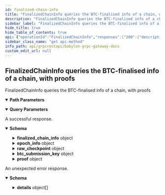 ```yaml
---
id: finalized-chain-info
title: "FinalizedChainInfo queries the BTC-finalised info of a chain, with proofs"
description: "FinalizedChainInfo queries the BTC-finalised info of a chain, with proofs"
sidebar_label: "FinalizedChainInfo queries the BTC-finalised info of a chain, with proofs"
hide_title: true
hide_table_of_contents: true
api: {"operationId":"FinalizedChainInfo","responses":{"200":{"description":"A successful response.","content":{"*/*":{"schema":{"type":"object","properties":{"finalized_chain_info":{"title":"finalized_chain_info is the info of the CZ","type":"object","properties":{"chain_id":{"type":"string","title":"chain_id is the ID of the chain"},"latest_header":{"title":"latest_header is the latest header in CZ's canonical chain","type":"object","properties":{"chain_id":{"type":"string","title":"chain_id is the unique ID of the chain"},"hash":{"type":"string","format":"byte","title":"hash is the hash of this header"},"height":{"type":"string","format":"uint64","title":"height is the height of this header on CZ ledger\n(hash, height) jointly provides the position of the header on CZ ledger"},"babylon_header":{"title":"babylon_header is the header of the babylon block that includes this CZ header","type":"object","properties":{"version":{"title":"basic block info","type":"object","properties":{"block":{"type":"string","format":"uint64"},"app":{"type":"string","format":"uint64"}},"description":"Consensus captures the consensus rules for processing a block in the blockchain,\nincluding all blockchain data structures and the rules of the application's\nstate transition machine."},"chain_id":{"type":"string"},"height":{"type":"string","format":"int64"},"time":{"type":"string","format":"date-time"},"last_block_id":{"title":"prev block info","type":"object","properties":{"hash":{"type":"string","format":"byte"},"part_set_header":{"type":"object","properties":{"total":{"type":"integer","format":"int64"},"hash":{"type":"string","format":"byte"}},"title":"PartsetHeader"}}},"last_commit_hash":{"type":"string","format":"byte","title":"hashes of block data"},"data_hash":{"type":"string","format":"byte"},"validators_hash":{"type":"string","format":"byte","title":"hashes from the app output from the prev block"},"next_validators_hash":{"type":"string","format":"byte"},"consensus_hash":{"type":"string","format":"byte"},"app_hash":{"type":"string","format":"byte"},"last_results_hash":{"type":"string","format":"byte"},"evidence_hash":{"type":"string","format":"byte","title":"consensus info"},"proposer_address":{"type":"string","format":"byte"}},"description":"Header defines the structure of a Tendermint block header."},"babylon_epoch":{"type":"string","format":"uint64","title":"epoch is the epoch number of this header on Babylon ledger"},"babylon_tx_hash":{"type":"string","format":"byte","title":"babylon_tx_hash is the hash of the tx that includes this header\n(babylon_block_height, babylon_tx_hash) jointly provides the position of the header on Babylon ledger"}}},"latest_forks":{"title":"latest_forks is the latest forks, formed as a series of IndexedHeader (from low to high)","type":"object","properties":{"headers":{"type":"array","items":{"type":"object","properties":{"chain_id":{"type":"string","title":"chain_id is the unique ID of the chain"},"hash":{"type":"string","format":"byte","title":"hash is the hash of this header"},"height":{"type":"string","format":"uint64","title":"height is the height of this header on CZ ledger\n(hash, height) jointly provides the position of the header on CZ ledger"},"babylon_header":{"title":"babylon_header is the header of the babylon block that includes this CZ header","type":"object","properties":{"version":{"title":"basic block info","type":"object","properties":{"block":{"type":"string","format":"uint64"},"app":{"type":"string","format":"uint64"}},"description":"Consensus captures the consensus rules for processing a block in the blockchain,\nincluding all blockchain data structures and the rules of the application's\nstate transition machine."},"chain_id":{"type":"string"},"height":{"type":"string","format":"int64"},"time":{"type":"string","format":"date-time"},"last_block_id":{"title":"prev block info","type":"object","properties":{"hash":{"type":"string","format":"byte"},"part_set_header":{"type":"object","properties":{"total":{"type":"integer","format":"int64"},"hash":{"type":"string","format":"byte"}},"title":"PartsetHeader"}}},"last_commit_hash":{"type":"string","format":"byte","title":"hashes of block data"},"data_hash":{"type":"string","format":"byte"},"validators_hash":{"type":"string","format":"byte","title":"hashes from the app output from the prev block"},"next_validators_hash":{"type":"string","format":"byte"},"consensus_hash":{"type":"string","format":"byte"},"app_hash":{"type":"string","format":"byte"},"last_results_hash":{"type":"string","format":"byte"},"evidence_hash":{"type":"string","format":"byte","title":"consensus info"},"proposer_address":{"type":"string","format":"byte"}},"description":"Header defines the structure of a Tendermint block header."},"babylon_epoch":{"type":"string","format":"uint64","title":"epoch is the epoch number of this header on Babylon ledger"},"babylon_tx_hash":{"type":"string","format":"byte","title":"babylon_tx_hash is the hash of the tx that includes this header\n(babylon_block_height, babylon_tx_hash) jointly provides the position of the header on Babylon ledger"}},"title":"IndexedHeader is the metadata of a CZ header"},"title":"blocks is the list of non-canonical indexed headers at the same height"}},"description":"Forks is a list of non-canonical `IndexedHeader`s at the same height.\nFor example, assuming the following blockchain\n```\nA <- B <- C <- D <- E\n           \\ -- D1\n           \\ -- D2\n```\nThen the fork will be {[D1, D2]} where each item is in struct `IndexedBlock`.\n\nNote that each `IndexedHeader` in the fork should have a valid quorum certificate. \nSuch forks exist since Babylon considers CZs might have dishonest majority.\nAlso note that the IBC-Go implementation will only consider the first header in a fork valid, since\nthe subsequent headers cannot be verified without knowing the validator set in the previous header."},"timestamped_headers_count":{"type":"string","format":"uint64","title":"timestamped_headers_count is the number of timestamped headers in CZ's canonical chain"}}},"epoch_info":{"title":"epoch_info is the metadata of the last BTC-finalised epoch","type":"object","properties":{"epoch_number":{"type":"string","format":"uint64"},"current_epoch_interval":{"type":"string","format":"uint64"},"first_block_height":{"type":"string","format":"uint64"},"last_block_header":{"description":"last_block_header is the header of the last block in this epoch.\nBabylon needs to remember the last header of each epoch to complete unbonding validators/delegations when a previous epoch's checkpoint is finalised.\nThe last_block_header field is nil in the epoch's beginning, and is set upon the end of this epoch.","type":"object","properties":{"version":{"title":"basic block info","type":"object","properties":{"block":{"type":"string","format":"uint64"},"app":{"type":"string","format":"uint64"}},"description":"Consensus captures the consensus rules for processing a block in the blockchain,\nincluding all blockchain data structures and the rules of the application's\nstate transition machine."},"chain_id":{"type":"string"},"height":{"type":"string","format":"int64"},"time":{"type":"string","format":"date-time"},"last_block_id":{"title":"prev block info","type":"object","properties":{"hash":{"type":"string","format":"byte"},"part_set_header":{"type":"object","properties":{"total":{"type":"integer","format":"int64"},"hash":{"type":"string","format":"byte"}},"title":"PartsetHeader"}}},"last_commit_hash":{"type":"string","format":"byte","title":"hashes of block data"},"data_hash":{"type":"string","format":"byte"},"validators_hash":{"type":"string","format":"byte","title":"hashes from the app output from the prev block"},"next_validators_hash":{"type":"string","format":"byte"},"consensus_hash":{"type":"string","format":"byte"},"app_hash":{"type":"string","format":"byte"},"last_results_hash":{"type":"string","format":"byte"},"evidence_hash":{"type":"string","format":"byte","title":"consensus info"},"proposer_address":{"type":"string","format":"byte"}}},"app_hash_root":{"type":"string","format":"byte","title":"app_hash_root is the Merkle root of all AppHashs in this epoch\nIt will be used for proving a block is in an epoch"},"sealer_header":{"title":"sealer_header is the 2nd header of the next epoch\nThis validator set has generated a BLS multisig on `last_commit_hash` of the sealer header","type":"object","properties":{"version":{"title":"basic block info","type":"object","properties":{"block":{"type":"string","format":"uint64"},"app":{"type":"string","format":"uint64"}},"description":"Consensus captures the consensus rules for processing a block in the blockchain,\nincluding all blockchain data structures and the rules of the application's\nstate transition machine."},"chain_id":{"type":"string"},"height":{"type":"string","format":"int64"},"time":{"type":"string","format":"date-time"},"last_block_id":{"title":"prev block info","type":"object","properties":{"hash":{"type":"string","format":"byte"},"part_set_header":{"type":"object","properties":{"total":{"type":"integer","format":"int64"},"hash":{"type":"string","format":"byte"}},"title":"PartsetHeader"}}},"last_commit_hash":{"type":"string","format":"byte","title":"hashes of block data"},"data_hash":{"type":"string","format":"byte"},"validators_hash":{"type":"string","format":"byte","title":"hashes from the app output from the prev block"},"next_validators_hash":{"type":"string","format":"byte"},"consensus_hash":{"type":"string","format":"byte"},"app_hash":{"type":"string","format":"byte"},"last_results_hash":{"type":"string","format":"byte"},"evidence_hash":{"type":"string","format":"byte","title":"consensus info"},"proposer_address":{"type":"string","format":"byte"}},"description":"Header defines the structure of a Tendermint block header."}}},"raw_checkpoint":{"title":"raw_checkpoint is the raw checkpoint of this epoch","type":"object","properties":{"epoch_num":{"type":"string","format":"uint64","title":"epoch_num defines the epoch number the raw checkpoint is for"},"last_commit_hash":{"type":"string","format":"byte","title":"last_commit_hash defines the 'LastCommitHash' that individual BLS sigs are signed on"},"bitmap":{"type":"string","format":"byte","title":"bitmap defines the bitmap that indicates the signers of the BLS multi sig"},"bls_multi_sig":{"type":"string","format":"byte","title":"bls_multi_sig defines the multi sig that is aggregated from individual BLS sigs"}}},"btc_submission_key":{"title":"btc_submission_key is position of two BTC txs that include the raw checkpoint of this epoch","type":"object","properties":{"key":{"type":"array","items":{"type":"object","properties":{"index":{"type":"integer","format":"int64"},"hash":{"type":"string","format":"byte"}},"title":"Each provided OP_RETURN transaction can be idendtified by hash of block in\nwhich transaction was included and transaction index in the block"}}}},"proof":{"title":"proof is the proof that the chain info is finalized","type":"object","properties":{"proof_tx_in_block":{"title":"proof_tx_in_block is the proof that tx that carries the header is included in a certain Babylon block","type":"object","properties":{"root_hash":{"type":"string","format":"byte"},"data":{"type":"string","format":"byte"},"proof":{"type":"object","properties":{"total":{"type":"string","format":"int64"},"index":{"type":"string","format":"int64"},"leaf_hash":{"type":"string","format":"byte"},"aunts":{"type":"array","items":{"type":"string","format":"byte"}}}}},"description":"TxProof represents a Merkle proof of the presence of a transaction in the Merkle tree."},"proof_header_in_epoch":{"type":"object","properties":{"total":{"type":"string","format":"int64"},"index":{"type":"string","format":"int64"},"leaf_hash":{"type":"string","format":"byte"},"aunts":{"type":"array","items":{"type":"string","format":"byte"}}},"title":"proof_header_in_epoch is the proof that the Babylon header is in a certain epoch"},"proof_epoch_sealed":{"title":"proof_epoch_sealed is the proof that the epoch is sealed","type":"object","properties":{"validator_set":{"type":"array","items":{"type":"object","properties":{"validator_address":{"type":"string"},"bls_pub_key":{"type":"string","format":"byte"},"voting_power":{"type":"string","format":"uint64"}},"title":"ValidatorWithBlsKey couples validator address, voting power, and its bls public key"},"title":"validator_set is the validator set of the sealed epoch\nThis validator set has generated a BLS multisig on `last_commit_hash` of the sealer header"},"proof_epoch_info":{"title":"proof_epoch_info is the Merkle proof that the epoch's metadata is committed to `app_hash` of the sealer header","type":"object","properties":{"ops":{"type":"array","items":{"type":"object","properties":{"type":{"type":"string"},"key":{"type":"string","format":"byte"},"data":{"type":"string","format":"byte"}},"title":"ProofOp defines an operation used for calculating Merkle root\nThe data could be arbitrary format, providing nessecary data\nfor example neighbouring node hash"}}}},"proof_epoch_val_set":{"title":"proof_epoch_info is the Merkle proof that the epoch's validator set is committed to `app_hash` of the sealer header","type":"object","properties":{"ops":{"type":"array","items":{"type":"object","properties":{"type":{"type":"string"},"key":{"type":"string","format":"byte"},"data":{"type":"string","format":"byte"}},"title":"ProofOp defines an operation used for calculating Merkle root\nThe data could be arbitrary format, providing nessecary data\nfor example neighbouring node hash"}}}}}},"proof_epoch_submitted":{"type":"array","items":{"type":"object","properties":{"key":{"type":"object","properties":{"index":{"type":"integer","format":"int64"},"hash":{"type":"string","format":"byte"}},"title":"Each provided OP_RETURN transaction can be idendtified by hash of block in\nwhich transaction was included and transaction index in the block","description":"key is the position (txIdx, blockHash) of this tx on BTC blockchain\nAlthough it is already a part of SubmissionKey, we store it here again\nto make TransactionInfo self-contained.\nFor example, storing the key allows TransactionInfo to not relay on \nthe fact that TransactionInfo will be ordered in the same order as \nTransactionKeys in SubmissionKey."},"transaction":{"type":"string","format":"byte","title":"transaction is the full transaction in bytes"},"proof":{"type":"string","format":"byte","title":"proof is the Merkle proof that this tx is included in the position in `key`\nTODO: maybe it could use here better format as we already processed and \nvalideated the proof?"}},"title":"TransactionInfo is the info of a tx that contains Babylon checkpoint, including\n- the position of the tx on BTC blockchain\n- the full tx content\n- the Merkle proof that this tx is on the above position"},"title":"proof_epoch_submitted is the proof that the epoch's checkpoint is included in BTC ledger\nIt is the two TransactionInfo in the best (i.e., earliest) checkpoint submission"}}}},"description":"QueryFinalizedChainInfoResponse is response type for the Query/FinalizedChainInfo RPC method."}}}},"default":{"description":"An unexpected error response.","content":{"*/*":{"schema":{"type":"object","properties":{"error":{"type":"string"},"code":{"type":"integer","format":"int32"},"message":{"type":"string"},"details":{"type":"array","items":{"type":"object","properties":{"type_url":{"type":"string","description":"A URL/resource name that uniquely identifies the type of the serialized\nprotocol buffer message. This string must contain at least\none \"/\" character. The last segment of the URL's path must represent\nthe fully qualified name of the type (as in\n`path/google.protobuf.Duration`). The name should be in a canonical form\n(e.g., leading \".\" is not accepted).\n\nIn practice, teams usually precompile into the binary all types that they\nexpect it to use in the context of Any. However, for URLs which use the\nscheme `http`, `https`, or no scheme, one can optionally set up a type\nserver that maps type URLs to message definitions as follows:\n\n* If no scheme is provided, `https` is assumed.\n* An HTTP GET on the URL must yield a [google.protobuf.Type][]\n  value in binary format, or produce an error.\n* Applications are allowed to cache lookup results based on the\n  URL, or have them precompiled into a binary to avoid any\n  lookup. Therefore, binary compatibility needs to be preserved\n  on changes to types. (Use versioned type names to manage\n  breaking changes.)\n\nNote: this functionality is not currently available in the official\nprotobuf release, and it is not used for type URLs beginning with\ntype.googleapis.com.\n\nSchemes other than `http`, `https` (or the empty scheme) might be\nused with implementation specific semantics."},"value":{"type":"string","format":"byte","description":"Must be a valid serialized protocol buffer of the above specified type."}},"description":"`Any` contains an arbitrary serialized protocol buffer message along with a\nURL that describes the type of the serialized message.\n\nProtobuf library provides support to pack/unpack Any values in the form\nof utility functions or additional generated methods of the Any type.\n\nExample 1: Pack and unpack a message in C++.\n\n    Foo foo = ...;\n    Any any;\n    any.PackFrom(foo);\n    ...\n    if (any.UnpackTo(&foo)) {\n      ...\n    }\n\nExample 2: Pack and unpack a message in Java.\n\n    Foo foo = ...;\n    Any any = Any.pack(foo);\n    ...\n    if (any.is(Foo.class)) {\n      foo = any.unpack(Foo.class);\n    }\n\n Example 3: Pack and unpack a message in Python.\n\n    foo = Foo(...)\n    any = Any()\n    any.Pack(foo)\n    ...\n    if any.Is(Foo.DESCRIPTOR):\n      any.Unpack(foo)\n      ...\n\n Example 4: Pack and unpack a message in Go\n\n     foo := &pb.Foo{...}\n     any, err := anypb.New(foo)\n     if err != nil {\n       ...\n     }\n     ...\n     foo := &pb.Foo{}\n     if err := any.UnmarshalTo(foo); err != nil {\n       ...\n     }\n\nThe pack methods provided by protobuf library will by default use\n'type.googleapis.com/full.type.name' as the type URL and the unpack\nmethods only use the fully qualified type name after the last '/'\nin the type URL, for example \"foo.bar.com/x/y.z\" will yield type\nname \"y.z\".\n\n\nJSON\n====\nThe JSON representation of an `Any` value uses the regular\nrepresentation of the deserialized, embedded message, with an\nadditional field `@type` which contains the type URL. Example:\n\n    package google.profile;\n    message Person {\n      string first_name = 1;\n      string last_name = 2;\n    }\n\n    {\n      \"@type\": \"type.googleapis.com/google.profile.Person\",\n      \"firstName\": <string>,\n      \"lastName\": <string>\n    }\n\nIf the embedded message type is well-known and has a custom JSON\nrepresentation, that representation will be embedded adding a field\n`value` which holds the custom JSON in addition to the `@type`\nfield. Example (for message [google.protobuf.Duration][]):\n\n    {\n      \"@type\": \"type.googleapis.com/google.protobuf.Duration\",\n      \"value\": \"1.212s\"\n    }"}}}}}}}},"parameters":[{"name":"chain_id","description":"chain_id is the ID of the CZ","in":"path","required":true,"schema":{"type":"string"}},{"name":"prove","description":"prove indicates whether the querier wants to get proofs of this timestamp.","in":"query","required":false,"schema":{"type":"boolean"}}],"tags":["Query"],"description":"FinalizedChainInfo queries the BTC-finalised info of a chain, with proofs","method":"get","path":"/babylon/zoneconcierge/v1/finalized_chain_info/{chain_id}","info":{"title":"Babylon - gRPC Gateway docs","description":"A REST interface for state queries","version":"1.0.0"},"postman":{"name":"FinalizedChainInfo queries the BTC-finalised info of a chain, with proofs","description":{"type":"text/plain"},"url":{"path":["babylon","zoneconcierge","v1","finalized_chain_info",":chain_id"],"host":["{{baseUrl}}"],"query":[{"disabled":false,"description":{"content":"prove indicates whether the querier wants to get proofs of this timestamp.","type":"text/plain"},"key":"prove","value":""}],"variable":[{"disabled":false,"description":{"content":"(Required) chain_id is the ID of the CZ","type":"text/plain"},"type":"any","value":"","key":"chain_id"}]},"header":[{"key":"Accept","value":"*/*"}],"method":"GET"}}
sidebar_class_name: "get api-method"
info_path: api/grpcrestapi/babylon-grpc-gateway-docs
custom_edit_url: null
---
```



## FinalizedChainInfo queries the BTC-finalised info of a chain, with proofs



FinalizedChainInfo queries the BTC-finalised info of a chain, with proofs

<details style={{"marginBottom":"1rem"}} data-collapsed={false} open={true}><summary style={{}}><strong>Path Parameters</strong></summary><div><ul><ParamsItem className={"paramsItem"} param={{"name":"chain_id","description":"chain_id is the ID of the CZ","in":"path","required":true,"schema":{"type":"string"}}}></ParamsItem></ul></div></details><details style={{"marginBottom":"1rem"}} data-collapsed={false} open={true}><summary style={{}}><strong>Query Parameters</strong></summary><div><ul><ParamsItem className={"paramsItem"} param={{"name":"prove","description":"prove indicates whether the querier wants to get proofs of this timestamp.","in":"query","required":false,"schema":{"type":"boolean"}}}></ParamsItem></ul></div></details><div><ApiTabs><TabItem label={"200"} value={"200"}><div>

A successful response.

</div><div><MimeTabs schemaType={"response"}><TabItem label={"*/*"} value={"*/*"}><SchemaTabs><TabItem label={"Schema"} value={"Schema"}><details style={{}} data-collapsed={false} open={true}><summary style={{"textAlign":"left"}}><strong>Schema</strong></summary><div style={{"textAlign":"left","marginLeft":"1rem"}}></div><ul style={{"marginLeft":"1rem"}}><SchemaItem collapsible={true} className={"schemaItem"}><details style={{}}><summary style={{}}><strong>finalized_chain_info</strong><span style={{"opacity":"0.6"}}> object</span></summary><div style={{"marginLeft":"1rem"}}><SchemaItem collapsible={false} name={"chain_id"} required={false} deprecated={undefined} schemaDescription={undefined} schemaName={"chain_id is the ID of the chain"} qualifierMessage={undefined} defaultValue={undefined}></SchemaItem><SchemaItem collapsible={true} className={"schemaItem"}><details style={{}}><summary style={{}}><strong>latest_header</strong><span style={{"opacity":"0.6"}}> object</span></summary><div style={{"marginLeft":"1rem"}}><SchemaItem collapsible={false} name={"chain_id"} required={false} deprecated={undefined} schemaDescription={undefined} schemaName={"chain_id is the unique ID of the chain"} qualifierMessage={undefined} defaultValue={undefined}></SchemaItem><SchemaItem collapsible={false} name={"hash"} required={false} deprecated={undefined} schemaDescription={undefined} schemaName={"byte"} qualifierMessage={undefined} defaultValue={undefined}></SchemaItem><SchemaItem collapsible={false} name={"height"} required={false} deprecated={undefined} schemaDescription={undefined} schemaName={"uint64"} qualifierMessage={undefined} defaultValue={undefined}></SchemaItem><SchemaItem collapsible={true} className={"schemaItem"}><details style={{}}><summary style={{}}><strong>babylon_header</strong><span style={{"opacity":"0.6"}}> object</span></summary><div style={{"marginLeft":"1rem"}}><div style={{"marginTop":".5rem","marginBottom":".5rem"}}>

Header defines the structure of a Tendermint block header.

</div><SchemaItem collapsible={true} className={"schemaItem"}><details style={{}}><summary style={{}}><strong>version</strong><span style={{"opacity":"0.6"}}> object</span></summary><div style={{"marginLeft":"1rem"}}><div style={{"marginTop":".5rem","marginBottom":".5rem"}}>

Consensus captures the consensus rules for processing a block in the blockchain,
including all blockchain data structures and the rules of the application's
state transition machine.

</div><SchemaItem collapsible={false} name={"block"} required={false} deprecated={undefined} schemaDescription={undefined} schemaName={"uint64"} qualifierMessage={undefined} defaultValue={undefined}></SchemaItem><SchemaItem collapsible={false} name={"app"} required={false} deprecated={undefined} schemaDescription={undefined} schemaName={"uint64"} qualifierMessage={undefined} defaultValue={undefined}></SchemaItem></div></details></SchemaItem><SchemaItem collapsible={false} name={"chain_id"} required={false} deprecated={undefined} schemaDescription={undefined} schemaName={"string"} qualifierMessage={undefined} defaultValue={undefined}></SchemaItem><SchemaItem collapsible={false} name={"height"} required={false} deprecated={undefined} schemaDescription={undefined} schemaName={"int64"} qualifierMessage={undefined} defaultValue={undefined}></SchemaItem><SchemaItem collapsible={false} name={"time"} required={false} deprecated={undefined} schemaDescription={undefined} schemaName={"date-time"} qualifierMessage={undefined} defaultValue={undefined}></SchemaItem><SchemaItem collapsible={true} className={"schemaItem"}><details style={{}}><summary style={{}}><strong>last_block_id</strong><span style={{"opacity":"0.6"}}> object</span></summary><div style={{"marginLeft":"1rem"}}><SchemaItem collapsible={false} name={"hash"} required={false} deprecated={undefined} schemaDescription={undefined} schemaName={"byte"} qualifierMessage={undefined} defaultValue={undefined}></SchemaItem><SchemaItem collapsible={true} className={"schemaItem"}><details style={{}}><summary style={{}}><strong>part_set_header</strong><span style={{"opacity":"0.6"}}> object</span></summary><div style={{"marginLeft":"1rem"}}><SchemaItem collapsible={false} name={"total"} required={false} deprecated={undefined} schemaDescription={undefined} schemaName={"int64"} qualifierMessage={undefined} defaultValue={undefined}></SchemaItem><SchemaItem collapsible={false} name={"hash"} required={false} deprecated={undefined} schemaDescription={undefined} schemaName={"byte"} qualifierMessage={undefined} defaultValue={undefined}></SchemaItem></div></details></SchemaItem></div></details></SchemaItem><SchemaItem collapsible={false} name={"last_commit_hash"} required={false} deprecated={undefined} schemaDescription={undefined} schemaName={"byte"} qualifierMessage={undefined} defaultValue={undefined}></SchemaItem><SchemaItem collapsible={false} name={"data_hash"} required={false} deprecated={undefined} schemaDescription={undefined} schemaName={"byte"} qualifierMessage={undefined} defaultValue={undefined}></SchemaItem><SchemaItem collapsible={false} name={"validators_hash"} required={false} deprecated={undefined} schemaDescription={undefined} schemaName={"byte"} qualifierMessage={undefined} defaultValue={undefined}></SchemaItem><SchemaItem collapsible={false} name={"next_validators_hash"} required={false} deprecated={undefined} schemaDescription={undefined} schemaName={"byte"} qualifierMessage={undefined} defaultValue={undefined}></SchemaItem><SchemaItem collapsible={false} name={"consensus_hash"} required={false} deprecated={undefined} schemaDescription={undefined} schemaName={"byte"} qualifierMessage={undefined} defaultValue={undefined}></SchemaItem><SchemaItem collapsible={false} name={"app_hash"} required={false} deprecated={undefined} schemaDescription={undefined} schemaName={"byte"} qualifierMessage={undefined} defaultValue={undefined}></SchemaItem><SchemaItem collapsible={false} name={"last_results_hash"} required={false} deprecated={undefined} schemaDescription={undefined} schemaName={"byte"} qualifierMessage={undefined} defaultValue={undefined}></SchemaItem><SchemaItem collapsible={false} name={"evidence_hash"} required={false} deprecated={undefined} schemaDescription={undefined} schemaName={"byte"} qualifierMessage={undefined} defaultValue={undefined}></SchemaItem><SchemaItem collapsible={false} name={"proposer_address"} required={false} deprecated={undefined} schemaDescription={undefined} schemaName={"byte"} qualifierMessage={undefined} defaultValue={undefined}></SchemaItem></div></details></SchemaItem><SchemaItem collapsible={false} name={"babylon_epoch"} required={false} deprecated={undefined} schemaDescription={undefined} schemaName={"uint64"} qualifierMessage={undefined} defaultValue={undefined}></SchemaItem><SchemaItem collapsible={false} name={"babylon_tx_hash"} required={false} deprecated={undefined} schemaDescription={undefined} schemaName={"byte"} qualifierMessage={undefined} defaultValue={undefined}></SchemaItem></div></details></SchemaItem><SchemaItem collapsible={true} className={"schemaItem"}><details style={{}}><summary style={{}}><strong>latest_forks</strong><span style={{"opacity":"0.6"}}> object</span></summary><div style={{"marginLeft":"1rem"}}><div style={{"marginTop":".5rem","marginBottom":".5rem"}}>

Forks is a list of non-canonical `IndexedHeader`s at the same height.
For example, assuming the following blockchain
```
A <- B <- C <- D <- E
           \ -- D1
           \ -- D2
```
Then the fork will be {[D1, D2]} where each item is in struct `IndexedBlock`.

Note that each `IndexedHeader` in the fork should have a valid quorum certificate. 
Such forks exist since Babylon considers CZs might have dishonest majority.
Also note that the IBC-Go implementation will only consider the first header in a fork valid, since
the subsequent headers cannot be verified without knowing the validator set in the previous header.

</div><SchemaItem collapsible={true} className={"schemaItem"}><details style={{}}><summary style={{}}><strong>headers</strong><span style={{"opacity":"0.6"}}> object[]</span></summary><div style={{"marginLeft":"1rem"}}><SchemaItem collapsible={false} name={"chain_id"} required={false} deprecated={undefined} schemaDescription={undefined} schemaName={"chain_id is the unique ID of the chain"} qualifierMessage={undefined} defaultValue={undefined}></SchemaItem><SchemaItem collapsible={false} name={"hash"} required={false} deprecated={undefined} schemaDescription={undefined} schemaName={"byte"} qualifierMessage={undefined} defaultValue={undefined}></SchemaItem><SchemaItem collapsible={false} name={"height"} required={false} deprecated={undefined} schemaDescription={undefined} schemaName={"uint64"} qualifierMessage={undefined} defaultValue={undefined}></SchemaItem><SchemaItem collapsible={true} className={"schemaItem"}><details style={{}}><summary style={{}}><strong>babylon_header</strong><span style={{"opacity":"0.6"}}> object</span></summary><div style={{"marginLeft":"1rem"}}><div style={{"marginTop":".5rem","marginBottom":".5rem"}}>

Header defines the structure of a Tendermint block header.

</div><SchemaItem collapsible={true} className={"schemaItem"}><details style={{}}><summary style={{}}><strong>version</strong><span style={{"opacity":"0.6"}}> object</span></summary><div style={{"marginLeft":"1rem"}}><div style={{"marginTop":".5rem","marginBottom":".5rem"}}>

Consensus captures the consensus rules for processing a block in the blockchain,
including all blockchain data structures and the rules of the application's
state transition machine.

</div><SchemaItem collapsible={false} name={"block"} required={false} deprecated={undefined} schemaDescription={undefined} schemaName={"uint64"} qualifierMessage={undefined} defaultValue={undefined}></SchemaItem><SchemaItem collapsible={false} name={"app"} required={false} deprecated={undefined} schemaDescription={undefined} schemaName={"uint64"} qualifierMessage={undefined} defaultValue={undefined}></SchemaItem></div></details></SchemaItem><SchemaItem collapsible={false} name={"chain_id"} required={false} deprecated={undefined} schemaDescription={undefined} schemaName={"string"} qualifierMessage={undefined} defaultValue={undefined}></SchemaItem><SchemaItem collapsible={false} name={"height"} required={false} deprecated={undefined} schemaDescription={undefined} schemaName={"int64"} qualifierMessage={undefined} defaultValue={undefined}></SchemaItem><SchemaItem collapsible={false} name={"time"} required={false} deprecated={undefined} schemaDescription={undefined} schemaName={"date-time"} qualifierMessage={undefined} defaultValue={undefined}></SchemaItem><SchemaItem collapsible={true} className={"schemaItem"}><details style={{}}><summary style={{}}><strong>last_block_id</strong><span style={{"opacity":"0.6"}}> object</span></summary><div style={{"marginLeft":"1rem"}}><SchemaItem collapsible={false} name={"hash"} required={false} deprecated={undefined} schemaDescription={undefined} schemaName={"byte"} qualifierMessage={undefined} defaultValue={undefined}></SchemaItem><SchemaItem collapsible={true} className={"schemaItem"}><details style={{}}><summary style={{}}><strong>part_set_header</strong><span style={{"opacity":"0.6"}}> object</span></summary><div style={{"marginLeft":"1rem"}}><SchemaItem collapsible={false} name={"total"} required={false} deprecated={undefined} schemaDescription={undefined} schemaName={"int64"} qualifierMessage={undefined} defaultValue={undefined}></SchemaItem><SchemaItem collapsible={false} name={"hash"} required={false} deprecated={undefined} schemaDescription={undefined} schemaName={"byte"} qualifierMessage={undefined} defaultValue={undefined}></SchemaItem></div></details></SchemaItem></div></details></SchemaItem><SchemaItem collapsible={false} name={"last_commit_hash"} required={false} deprecated={undefined} schemaDescription={undefined} schemaName={"byte"} qualifierMessage={undefined} defaultValue={undefined}></SchemaItem><SchemaItem collapsible={false} name={"data_hash"} required={false} deprecated={undefined} schemaDescription={undefined} schemaName={"byte"} qualifierMessage={undefined} defaultValue={undefined}></SchemaItem><SchemaItem collapsible={false} name={"validators_hash"} required={false} deprecated={undefined} schemaDescription={undefined} schemaName={"byte"} qualifierMessage={undefined} defaultValue={undefined}></SchemaItem><SchemaItem collapsible={false} name={"next_validators_hash"} required={false} deprecated={undefined} schemaDescription={undefined} schemaName={"byte"} qualifierMessage={undefined} defaultValue={undefined}></SchemaItem><SchemaItem collapsible={false} name={"consensus_hash"} required={false} deprecated={undefined} schemaDescription={undefined} schemaName={"byte"} qualifierMessage={undefined} defaultValue={undefined}></SchemaItem><SchemaItem collapsible={false} name={"app_hash"} required={false} deprecated={undefined} schemaDescription={undefined} schemaName={"byte"} qualifierMessage={undefined} defaultValue={undefined}></SchemaItem><SchemaItem collapsible={false} name={"last_results_hash"} required={false} deprecated={undefined} schemaDescription={undefined} schemaName={"byte"} qualifierMessage={undefined} defaultValue={undefined}></SchemaItem><SchemaItem collapsible={false} name={"evidence_hash"} required={false} deprecated={undefined} schemaDescription={undefined} schemaName={"byte"} qualifierMessage={undefined} defaultValue={undefined}></SchemaItem><SchemaItem collapsible={false} name={"proposer_address"} required={false} deprecated={undefined} schemaDescription={undefined} schemaName={"byte"} qualifierMessage={undefined} defaultValue={undefined}></SchemaItem></div></details></SchemaItem><SchemaItem collapsible={false} name={"babylon_epoch"} required={false} deprecated={undefined} schemaDescription={undefined} schemaName={"uint64"} qualifierMessage={undefined} defaultValue={undefined}></SchemaItem><SchemaItem collapsible={false} name={"babylon_tx_hash"} required={false} deprecated={undefined} schemaDescription={undefined} schemaName={"byte"} qualifierMessage={undefined} defaultValue={undefined}></SchemaItem></div></details></SchemaItem></div></details></SchemaItem><SchemaItem collapsible={false} name={"timestamped_headers_count"} required={false} deprecated={undefined} schemaDescription={undefined} schemaName={"uint64"} qualifierMessage={undefined} defaultValue={undefined}></SchemaItem></div></details></SchemaItem><SchemaItem collapsible={true} className={"schemaItem"}><details style={{}}><summary style={{}}><strong>epoch_info</strong><span style={{"opacity":"0.6"}}> object</span></summary><div style={{"marginLeft":"1rem"}}><SchemaItem collapsible={false} name={"epoch_number"} required={false} deprecated={undefined} schemaDescription={undefined} schemaName={"uint64"} qualifierMessage={undefined} defaultValue={undefined}></SchemaItem><SchemaItem collapsible={false} name={"current_epoch_interval"} required={false} deprecated={undefined} schemaDescription={undefined} schemaName={"uint64"} qualifierMessage={undefined} defaultValue={undefined}></SchemaItem><SchemaItem collapsible={false} name={"first_block_height"} required={false} deprecated={undefined} schemaDescription={undefined} schemaName={"uint64"} qualifierMessage={undefined} defaultValue={undefined}></SchemaItem><SchemaItem collapsible={true} className={"schemaItem"}><details style={{}}><summary style={{}}><strong>last_block_header</strong><span style={{"opacity":"0.6"}}> object</span></summary><div style={{"marginLeft":"1rem"}}><div style={{"marginTop":".5rem","marginBottom":".5rem"}}>

last_block_header is the header of the last block in this epoch.
Babylon needs to remember the last header of each epoch to complete unbonding validators/delegations when a previous epoch's checkpoint is finalised.
The last_block_header field is nil in the epoch's beginning, and is set upon the end of this epoch.

</div><SchemaItem collapsible={true} className={"schemaItem"}><details style={{}}><summary style={{}}><strong>version</strong><span style={{"opacity":"0.6"}}> object</span></summary><div style={{"marginLeft":"1rem"}}><div style={{"marginTop":".5rem","marginBottom":".5rem"}}>

Consensus captures the consensus rules for processing a block in the blockchain,
including all blockchain data structures and the rules of the application's
state transition machine.

</div><SchemaItem collapsible={false} name={"block"} required={false} deprecated={undefined} schemaDescription={undefined} schemaName={"uint64"} qualifierMessage={undefined} defaultValue={undefined}></SchemaItem><SchemaItem collapsible={false} name={"app"} required={false} deprecated={undefined} schemaDescription={undefined} schemaName={"uint64"} qualifierMessage={undefined} defaultValue={undefined}></SchemaItem></div></details></SchemaItem><SchemaItem collapsible={false} name={"chain_id"} required={false} deprecated={undefined} schemaDescription={undefined} schemaName={"string"} qualifierMessage={undefined} defaultValue={undefined}></SchemaItem><SchemaItem collapsible={false} name={"height"} required={false} deprecated={undefined} schemaDescription={undefined} schemaName={"int64"} qualifierMessage={undefined} defaultValue={undefined}></SchemaItem><SchemaItem collapsible={false} name={"time"} required={false} deprecated={undefined} schemaDescription={undefined} schemaName={"date-time"} qualifierMessage={undefined} defaultValue={undefined}></SchemaItem><SchemaItem collapsible={true} className={"schemaItem"}><details style={{}}><summary style={{}}><strong>last_block_id</strong><span style={{"opacity":"0.6"}}> object</span></summary><div style={{"marginLeft":"1rem"}}><SchemaItem collapsible={false} name={"hash"} required={false} deprecated={undefined} schemaDescription={undefined} schemaName={"byte"} qualifierMessage={undefined} defaultValue={undefined}></SchemaItem><SchemaItem collapsible={true} className={"schemaItem"}><details style={{}}><summary style={{}}><strong>part_set_header</strong><span style={{"opacity":"0.6"}}> object</span></summary><div style={{"marginLeft":"1rem"}}><SchemaItem collapsible={false} name={"total"} required={false} deprecated={undefined} schemaDescription={undefined} schemaName={"int64"} qualifierMessage={undefined} defaultValue={undefined}></SchemaItem><SchemaItem collapsible={false} name={"hash"} required={false} deprecated={undefined} schemaDescription={undefined} schemaName={"byte"} qualifierMessage={undefined} defaultValue={undefined}></SchemaItem></div></details></SchemaItem></div></details></SchemaItem><SchemaItem collapsible={false} name={"last_commit_hash"} required={false} deprecated={undefined} schemaDescription={undefined} schemaName={"byte"} qualifierMessage={undefined} defaultValue={undefined}></SchemaItem><SchemaItem collapsible={false} name={"data_hash"} required={false} deprecated={undefined} schemaDescription={undefined} schemaName={"byte"} qualifierMessage={undefined} defaultValue={undefined}></SchemaItem><SchemaItem collapsible={false} name={"validators_hash"} required={false} deprecated={undefined} schemaDescription={undefined} schemaName={"byte"} qualifierMessage={undefined} defaultValue={undefined}></SchemaItem><SchemaItem collapsible={false} name={"next_validators_hash"} required={false} deprecated={undefined} schemaDescription={undefined} schemaName={"byte"} qualifierMessage={undefined} defaultValue={undefined}></SchemaItem><SchemaItem collapsible={false} name={"consensus_hash"} required={false} deprecated={undefined} schemaDescription={undefined} schemaName={"byte"} qualifierMessage={undefined} defaultValue={undefined}></SchemaItem><SchemaItem collapsible={false} name={"app_hash"} required={false} deprecated={undefined} schemaDescription={undefined} schemaName={"byte"} qualifierMessage={undefined} defaultValue={undefined}></SchemaItem><SchemaItem collapsible={false} name={"last_results_hash"} required={false} deprecated={undefined} schemaDescription={undefined} schemaName={"byte"} qualifierMessage={undefined} defaultValue={undefined}></SchemaItem><SchemaItem collapsible={false} name={"evidence_hash"} required={false} deprecated={undefined} schemaDescription={undefined} schemaName={"byte"} qualifierMessage={undefined} defaultValue={undefined}></SchemaItem><SchemaItem collapsible={false} name={"proposer_address"} required={false} deprecated={undefined} schemaDescription={undefined} schemaName={"byte"} qualifierMessage={undefined} defaultValue={undefined}></SchemaItem></div></details></SchemaItem><SchemaItem collapsible={false} name={"app_hash_root"} required={false} deprecated={undefined} schemaDescription={undefined} schemaName={"byte"} qualifierMessage={undefined} defaultValue={undefined}></SchemaItem><SchemaItem collapsible={true} className={"schemaItem"}><details style={{}}><summary style={{}}><strong>sealer_header</strong><span style={{"opacity":"0.6"}}> object</span></summary><div style={{"marginLeft":"1rem"}}><div style={{"marginTop":".5rem","marginBottom":".5rem"}}>

Header defines the structure of a Tendermint block header.

</div><SchemaItem collapsible={true} className={"schemaItem"}><details style={{}}><summary style={{}}><strong>version</strong><span style={{"opacity":"0.6"}}> object</span></summary><div style={{"marginLeft":"1rem"}}><div style={{"marginTop":".5rem","marginBottom":".5rem"}}>

Consensus captures the consensus rules for processing a block in the blockchain,
including all blockchain data structures and the rules of the application's
state transition machine.

</div><SchemaItem collapsible={false} name={"block"} required={false} deprecated={undefined} schemaDescription={undefined} schemaName={"uint64"} qualifierMessage={undefined} defaultValue={undefined}></SchemaItem><SchemaItem collapsible={false} name={"app"} required={false} deprecated={undefined} schemaDescription={undefined} schemaName={"uint64"} qualifierMessage={undefined} defaultValue={undefined}></SchemaItem></div></details></SchemaItem><SchemaItem collapsible={false} name={"chain_id"} required={false} deprecated={undefined} schemaDescription={undefined} schemaName={"string"} qualifierMessage={undefined} defaultValue={undefined}></SchemaItem><SchemaItem collapsible={false} name={"height"} required={false} deprecated={undefined} schemaDescription={undefined} schemaName={"int64"} qualifierMessage={undefined} defaultValue={undefined}></SchemaItem><SchemaItem collapsible={false} name={"time"} required={false} deprecated={undefined} schemaDescription={undefined} schemaName={"date-time"} qualifierMessage={undefined} defaultValue={undefined}></SchemaItem><SchemaItem collapsible={true} className={"schemaItem"}><details style={{}}><summary style={{}}><strong>last_block_id</strong><span style={{"opacity":"0.6"}}> object</span></summary><div style={{"marginLeft":"1rem"}}><SchemaItem collapsible={false} name={"hash"} required={false} deprecated={undefined} schemaDescription={undefined} schemaName={"byte"} qualifierMessage={undefined} defaultValue={undefined}></SchemaItem><SchemaItem collapsible={true} className={"schemaItem"}><details style={{}}><summary style={{}}><strong>part_set_header</strong><span style={{"opacity":"0.6"}}> object</span></summary><div style={{"marginLeft":"1rem"}}><SchemaItem collapsible={false} name={"total"} required={false} deprecated={undefined} schemaDescription={undefined} schemaName={"int64"} qualifierMessage={undefined} defaultValue={undefined}></SchemaItem><SchemaItem collapsible={false} name={"hash"} required={false} deprecated={undefined} schemaDescription={undefined} schemaName={"byte"} qualifierMessage={undefined} defaultValue={undefined}></SchemaItem></div></details></SchemaItem></div></details></SchemaItem><SchemaItem collapsible={false} name={"last_commit_hash"} required={false} deprecated={undefined} schemaDescription={undefined} schemaName={"byte"} qualifierMessage={undefined} defaultValue={undefined}></SchemaItem><SchemaItem collapsible={false} name={"data_hash"} required={false} deprecated={undefined} schemaDescription={undefined} schemaName={"byte"} qualifierMessage={undefined} defaultValue={undefined}></SchemaItem><SchemaItem collapsible={false} name={"validators_hash"} required={false} deprecated={undefined} schemaDescription={undefined} schemaName={"byte"} qualifierMessage={undefined} defaultValue={undefined}></SchemaItem><SchemaItem collapsible={false} name={"next_validators_hash"} required={false} deprecated={undefined} schemaDescription={undefined} schemaName={"byte"} qualifierMessage={undefined} defaultValue={undefined}></SchemaItem><SchemaItem collapsible={false} name={"consensus_hash"} required={false} deprecated={undefined} schemaDescription={undefined} schemaName={"byte"} qualifierMessage={undefined} defaultValue={undefined}></SchemaItem><SchemaItem collapsible={false} name={"app_hash"} required={false} deprecated={undefined} schemaDescription={undefined} schemaName={"byte"} qualifierMessage={undefined} defaultValue={undefined}></SchemaItem><SchemaItem collapsible={false} name={"last_results_hash"} required={false} deprecated={undefined} schemaDescription={undefined} schemaName={"byte"} qualifierMessage={undefined} defaultValue={undefined}></SchemaItem><SchemaItem collapsible={false} name={"evidence_hash"} required={false} deprecated={undefined} schemaDescription={undefined} schemaName={"byte"} qualifierMessage={undefined} defaultValue={undefined}></SchemaItem><SchemaItem collapsible={false} name={"proposer_address"} required={false} deprecated={undefined} schemaDescription={undefined} schemaName={"byte"} qualifierMessage={undefined} defaultValue={undefined}></SchemaItem></div></details></SchemaItem></div></details></SchemaItem><SchemaItem collapsible={true} className={"schemaItem"}><details style={{}}><summary style={{}}><strong>raw_checkpoint</strong><span style={{"opacity":"0.6"}}> object</span></summary><div style={{"marginLeft":"1rem"}}><SchemaItem collapsible={false} name={"epoch_num"} required={false} deprecated={undefined} schemaDescription={undefined} schemaName={"uint64"} qualifierMessage={undefined} defaultValue={undefined}></SchemaItem><SchemaItem collapsible={false} name={"last_commit_hash"} required={false} deprecated={undefined} schemaDescription={undefined} schemaName={"byte"} qualifierMessage={undefined} defaultValue={undefined}></SchemaItem><SchemaItem collapsible={false} name={"bitmap"} required={false} deprecated={undefined} schemaDescription={undefined} schemaName={"byte"} qualifierMessage={undefined} defaultValue={undefined}></SchemaItem><SchemaItem collapsible={false} name={"bls_multi_sig"} required={false} deprecated={undefined} schemaDescription={undefined} schemaName={"byte"} qualifierMessage={undefined} defaultValue={undefined}></SchemaItem></div></details></SchemaItem><SchemaItem collapsible={true} className={"schemaItem"}><details style={{}}><summary style={{}}><strong>btc_submission_key</strong><span style={{"opacity":"0.6"}}> object</span></summary><div style={{"marginLeft":"1rem"}}><SchemaItem collapsible={true} className={"schemaItem"}><details style={{}}><summary style={{}}><strong>key</strong><span style={{"opacity":"0.6"}}> object[]</span></summary><div style={{"marginLeft":"1rem"}}><SchemaItem collapsible={false} name={"index"} required={false} deprecated={undefined} schemaDescription={undefined} schemaName={"int64"} qualifierMessage={undefined} defaultValue={undefined}></SchemaItem><SchemaItem collapsible={false} name={"hash"} required={false} deprecated={undefined} schemaDescription={undefined} schemaName={"byte"} qualifierMessage={undefined} defaultValue={undefined}></SchemaItem></div></details></SchemaItem></div></details></SchemaItem><SchemaItem collapsible={true} className={"schemaItem"}><details style={{}}><summary style={{}}><strong>proof</strong><span style={{"opacity":"0.6"}}> object</span></summary><div style={{"marginLeft":"1rem"}}><SchemaItem collapsible={true} className={"schemaItem"}><details style={{}}><summary style={{}}><strong>proof_tx_in_block</strong><span style={{"opacity":"0.6"}}> object</span></summary><div style={{"marginLeft":"1rem"}}><div style={{"marginTop":".5rem","marginBottom":".5rem"}}>

TxProof represents a Merkle proof of the presence of a transaction in the Merkle tree.

</div><SchemaItem collapsible={false} name={"root_hash"} required={false} deprecated={undefined} schemaDescription={undefined} schemaName={"byte"} qualifierMessage={undefined} defaultValue={undefined}></SchemaItem><SchemaItem collapsible={false} name={"data"} required={false} deprecated={undefined} schemaDescription={undefined} schemaName={"byte"} qualifierMessage={undefined} defaultValue={undefined}></SchemaItem><SchemaItem collapsible={true} className={"schemaItem"}><details style={{}}><summary style={{}}><strong>proof</strong><span style={{"opacity":"0.6"}}> object</span></summary><div style={{"marginLeft":"1rem"}}><SchemaItem collapsible={false} name={"total"} required={false} deprecated={undefined} schemaDescription={undefined} schemaName={"int64"} qualifierMessage={undefined} defaultValue={undefined}></SchemaItem><SchemaItem collapsible={false} name={"index"} required={false} deprecated={undefined} schemaDescription={undefined} schemaName={"int64"} qualifierMessage={undefined} defaultValue={undefined}></SchemaItem><SchemaItem collapsible={false} name={"leaf_hash"} required={false} deprecated={undefined} schemaDescription={undefined} schemaName={"byte"} qualifierMessage={undefined} defaultValue={undefined}></SchemaItem><SchemaItem collapsible={false} name={"aunts"} required={false} deprecated={undefined} schemaDescription={undefined} schemaName={"byte[]"} qualifierMessage={undefined} defaultValue={undefined}></SchemaItem></div></details></SchemaItem></div></details></SchemaItem><SchemaItem collapsible={true} className={"schemaItem"}><details style={{}}><summary style={{}}><strong>proof_header_in_epoch</strong><span style={{"opacity":"0.6"}}> object</span></summary><div style={{"marginLeft":"1rem"}}><SchemaItem collapsible={false} name={"total"} required={false} deprecated={undefined} schemaDescription={undefined} schemaName={"int64"} qualifierMessage={undefined} defaultValue={undefined}></SchemaItem><SchemaItem collapsible={false} name={"index"} required={false} deprecated={undefined} schemaDescription={undefined} schemaName={"int64"} qualifierMessage={undefined} defaultValue={undefined}></SchemaItem><SchemaItem collapsible={false} name={"leaf_hash"} required={false} deprecated={undefined} schemaDescription={undefined} schemaName={"byte"} qualifierMessage={undefined} defaultValue={undefined}></SchemaItem><SchemaItem collapsible={false} name={"aunts"} required={false} deprecated={undefined} schemaDescription={undefined} schemaName={"byte[]"} qualifierMessage={undefined} defaultValue={undefined}></SchemaItem></div></details></SchemaItem><SchemaItem collapsible={true} className={"schemaItem"}><details style={{}}><summary style={{}}><strong>proof_epoch_sealed</strong><span style={{"opacity":"0.6"}}> object</span></summary><div style={{"marginLeft":"1rem"}}><SchemaItem collapsible={true} className={"schemaItem"}><details style={{}}><summary style={{}}><strong>validator_set</strong><span style={{"opacity":"0.6"}}> object[]</span></summary><div style={{"marginLeft":"1rem"}}><SchemaItem collapsible={false} name={"validator_address"} required={false} deprecated={undefined} schemaDescription={undefined} schemaName={"string"} qualifierMessage={undefined} defaultValue={undefined}></SchemaItem><SchemaItem collapsible={false} name={"bls_pub_key"} required={false} deprecated={undefined} schemaDescription={undefined} schemaName={"byte"} qualifierMessage={undefined} defaultValue={undefined}></SchemaItem><SchemaItem collapsible={false} name={"voting_power"} required={false} deprecated={undefined} schemaDescription={undefined} schemaName={"uint64"} qualifierMessage={undefined} defaultValue={undefined}></SchemaItem></div></details></SchemaItem><SchemaItem collapsible={true} className={"schemaItem"}><details style={{}}><summary style={{}}><strong>proof_epoch_info</strong><span style={{"opacity":"0.6"}}> object</span></summary><div style={{"marginLeft":"1rem"}}><SchemaItem collapsible={true} className={"schemaItem"}><details style={{}}><summary style={{}}><strong>ops</strong><span style={{"opacity":"0.6"}}> object[]</span></summary><div style={{"marginLeft":"1rem"}}><SchemaItem collapsible={false} name={"type"} required={false} deprecated={undefined} schemaDescription={undefined} schemaName={"string"} qualifierMessage={undefined} defaultValue={undefined}></SchemaItem><SchemaItem collapsible={false} name={"key"} required={false} deprecated={undefined} schemaDescription={undefined} schemaName={"byte"} qualifierMessage={undefined} defaultValue={undefined}></SchemaItem><SchemaItem collapsible={false} name={"data"} required={false} deprecated={undefined} schemaDescription={undefined} schemaName={"byte"} qualifierMessage={undefined} defaultValue={undefined}></SchemaItem></div></details></SchemaItem></div></details></SchemaItem><SchemaItem collapsible={true} className={"schemaItem"}><details style={{}}><summary style={{}}><strong>proof_epoch_val_set</strong><span style={{"opacity":"0.6"}}> object</span></summary><div style={{"marginLeft":"1rem"}}><SchemaItem collapsible={true} className={"schemaItem"}><details style={{}}><summary style={{}}><strong>ops</strong><span style={{"opacity":"0.6"}}> object[]</span></summary><div style={{"marginLeft":"1rem"}}><SchemaItem collapsible={false} name={"type"} required={false} deprecated={undefined} schemaDescription={undefined} schemaName={"string"} qualifierMessage={undefined} defaultValue={undefined}></SchemaItem><SchemaItem collapsible={false} name={"key"} required={false} deprecated={undefined} schemaDescription={undefined} schemaName={"byte"} qualifierMessage={undefined} defaultValue={undefined}></SchemaItem><SchemaItem collapsible={false} name={"data"} required={false} deprecated={undefined} schemaDescription={undefined} schemaName={"byte"} qualifierMessage={undefined} defaultValue={undefined}></SchemaItem></div></details></SchemaItem></div></details></SchemaItem></div></details></SchemaItem><SchemaItem collapsible={true} className={"schemaItem"}><details style={{}}><summary style={{}}><strong>proof_epoch_submitted</strong><span style={{"opacity":"0.6"}}> object[]</span></summary><div style={{"marginLeft":"1rem"}}><SchemaItem collapsible={true} className={"schemaItem"}><details style={{}}><summary style={{}}><strong>key</strong><span style={{"opacity":"0.6"}}> object</span></summary><div style={{"marginLeft":"1rem"}}><div style={{"marginTop":".5rem","marginBottom":".5rem"}}>

key is the position (txIdx, blockHash) of this tx on BTC blockchain
Although it is already a part of SubmissionKey, we store it here again
to make TransactionInfo self-contained.
For example, storing the key allows TransactionInfo to not relay on 
the fact that TransactionInfo will be ordered in the same order as 
TransactionKeys in SubmissionKey.

</div><SchemaItem collapsible={false} name={"index"} required={false} deprecated={undefined} schemaDescription={undefined} schemaName={"int64"} qualifierMessage={undefined} defaultValue={undefined}></SchemaItem><SchemaItem collapsible={false} name={"hash"} required={false} deprecated={undefined} schemaDescription={undefined} schemaName={"byte"} qualifierMessage={undefined} defaultValue={undefined}></SchemaItem></div></details></SchemaItem><SchemaItem collapsible={false} name={"transaction"} required={false} deprecated={undefined} schemaDescription={undefined} schemaName={"byte"} qualifierMessage={undefined} defaultValue={undefined}></SchemaItem><SchemaItem collapsible={false} name={"proof"} required={false} deprecated={undefined} schemaDescription={undefined} schemaName={"byte"} qualifierMessage={undefined} defaultValue={undefined}></SchemaItem></div></details></SchemaItem></div></details></SchemaItem></ul></details></TabItem><TabItem label={"Example (from schema)"} value={"Example (from schema)"}><ResponseSamples responseExample={"{\n  \"finalized_chain_info\": {\n    \"chain_id\": \"string\",\n    \"latest_header\": {\n      \"chain_id\": \"string\",\n      \"hash\": \"string\",\n      \"height\": \"string\",\n      \"babylon_header\": {\n        \"version\": {\n          \"block\": \"string\",\n          \"app\": \"string\"\n        },\n        \"chain_id\": \"string\",\n        \"height\": \"string\",\n        \"time\": \"2023-01-13\",\n        \"last_block_id\": {\n          \"hash\": \"string\",\n          \"part_set_header\": {\n            \"total\": 0,\n            \"hash\": \"string\"\n          }\n        },\n        \"last_commit_hash\": \"string\",\n        \"data_hash\": \"string\",\n        \"validators_hash\": \"string\",\n        \"next_validators_hash\": \"string\",\n        \"consensus_hash\": \"string\",\n        \"app_hash\": \"string\",\n        \"last_results_hash\": \"string\",\n        \"evidence_hash\": \"string\",\n        \"proposer_address\": \"string\"\n      },\n      \"babylon_epoch\": \"string\",\n      \"babylon_tx_hash\": \"string\"\n    },\n    \"latest_forks\": {\n      \"headers\": [\n        {\n          \"chain_id\": \"string\",\n          \"hash\": \"string\",\n          \"height\": \"string\",\n          \"babylon_header\": {\n            \"version\": {\n              \"block\": \"string\",\n              \"app\": \"string\"\n            },\n            \"chain_id\": \"string\",\n            \"height\": \"string\",\n            \"time\": \"2023-01-13\",\n            \"last_block_id\": {\n              \"hash\": \"string\",\n              \"part_set_header\": {\n                \"total\": 0,\n                \"hash\": \"string\"\n              }\n            },\n            \"last_commit_hash\": \"string\",\n            \"data_hash\": \"string\",\n            \"validators_hash\": \"string\",\n            \"next_validators_hash\": \"string\",\n            \"consensus_hash\": \"string\",\n            \"app_hash\": \"string\",\n            \"last_results_hash\": \"string\",\n            \"evidence_hash\": \"string\",\n            \"proposer_address\": \"string\"\n          },\n          \"babylon_epoch\": \"string\",\n          \"babylon_tx_hash\": \"string\"\n        }\n      ]\n    },\n    \"timestamped_headers_count\": \"string\"\n  },\n  \"epoch_info\": {\n    \"epoch_number\": \"string\",\n    \"current_epoch_interval\": \"string\",\n    \"first_block_height\": \"string\",\n    \"last_block_header\": {\n      \"version\": {\n        \"block\": \"string\",\n        \"app\": \"string\"\n      },\n      \"chain_id\": \"string\",\n      \"height\": \"string\",\n      \"time\": \"2023-01-13\",\n      \"last_block_id\": {\n        \"hash\": \"string\",\n        \"part_set_header\": {\n          \"total\": 0,\n          \"hash\": \"string\"\n        }\n      },\n      \"last_commit_hash\": \"string\",\n      \"data_hash\": \"string\",\n      \"validators_hash\": \"string\",\n      \"next_validators_hash\": \"string\",\n      \"consensus_hash\": \"string\",\n      \"app_hash\": \"string\",\n      \"last_results_hash\": \"string\",\n      \"evidence_hash\": \"string\",\n      \"proposer_address\": \"string\"\n    },\n    \"app_hash_root\": \"string\",\n    \"sealer_header\": {\n      \"version\": {\n        \"block\": \"string\",\n        \"app\": \"string\"\n      },\n      \"chain_id\": \"string\",\n      \"height\": \"string\",\n      \"time\": \"2023-01-13\",\n      \"last_block_id\": {\n        \"hash\": \"string\",\n        \"part_set_header\": {\n          \"total\": 0,\n          \"hash\": \"string\"\n        }\n      },\n      \"last_commit_hash\": \"string\",\n      \"data_hash\": \"string\",\n      \"validators_hash\": \"string\",\n      \"next_validators_hash\": \"string\",\n      \"consensus_hash\": \"string\",\n      \"app_hash\": \"string\",\n      \"last_results_hash\": \"string\",\n      \"evidence_hash\": \"string\",\n      \"proposer_address\": \"string\"\n    }\n  },\n  \"raw_checkpoint\": {\n    \"epoch_num\": \"string\",\n    \"last_commit_hash\": \"string\",\n    \"bitmap\": \"string\",\n    \"bls_multi_sig\": \"string\"\n  },\n  \"btc_submission_key\": {\n    \"key\": [\n      {\n        \"index\": 0,\n        \"hash\": \"string\"\n      }\n    ]\n  },\n  \"proof\": {\n    \"proof_tx_in_block\": {\n      \"root_hash\": \"string\",\n      \"data\": \"string\",\n      \"proof\": {\n        \"total\": \"string\",\n        \"index\": \"string\",\n        \"leaf_hash\": \"string\",\n        \"aunts\": [\n          \"string\"\n        ]\n      }\n    },\n    \"proof_header_in_epoch\": {\n      \"total\": \"string\",\n      \"index\": \"string\",\n      \"leaf_hash\": \"string\",\n      \"aunts\": [\n        \"string\"\n      ]\n    },\n    \"proof_epoch_sealed\": {\n      \"validator_set\": [\n        {\n          \"validator_address\": \"string\",\n          \"bls_pub_key\": \"string\",\n          \"voting_power\": \"string\"\n        }\n      ],\n      \"proof_epoch_info\": {\n        \"ops\": [\n          {\n            \"type\": \"string\",\n            \"key\": \"string\",\n            \"data\": \"string\"\n          }\n        ]\n      },\n      \"proof_epoch_val_set\": {\n        \"ops\": [\n          {\n            \"type\": \"string\",\n            \"key\": \"string\",\n            \"data\": \"string\"\n          }\n        ]\n      }\n    },\n    \"proof_epoch_submitted\": [\n      {\n        \"key\": {\n          \"index\": 0,\n          \"hash\": \"string\"\n        },\n        \"transaction\": \"string\",\n        \"proof\": \"string\"\n      }\n    ]\n  }\n}"} language={"json"}></ResponseSamples></TabItem></SchemaTabs></TabItem></MimeTabs></div></TabItem><TabItem label={"default"} value={"default"}><div>

An unexpected error response.

</div><div><MimeTabs schemaType={"response"}><TabItem label={"*/*"} value={"*/*"}><SchemaTabs><TabItem label={"Schema"} value={"Schema"}><details style={{}} data-collapsed={false} open={true}><summary style={{"textAlign":"left"}}><strong>Schema</strong></summary><div style={{"textAlign":"left","marginLeft":"1rem"}}></div><ul style={{"marginLeft":"1rem"}}><SchemaItem collapsible={false} name={"error"} required={false} deprecated={undefined} schemaDescription={undefined} schemaName={"string"} qualifierMessage={undefined} defaultValue={undefined}></SchemaItem><SchemaItem collapsible={false} name={"code"} required={false} deprecated={undefined} schemaDescription={undefined} schemaName={"int32"} qualifierMessage={undefined} defaultValue={undefined}></SchemaItem><SchemaItem collapsible={false} name={"message"} required={false} deprecated={undefined} schemaDescription={undefined} schemaName={"string"} qualifierMessage={undefined} defaultValue={undefined}></SchemaItem><SchemaItem collapsible={true} className={"schemaItem"}><details style={{}}><summary style={{}}><strong>details</strong><span style={{"opacity":"0.6"}}> object[]</span></summary><div style={{"marginLeft":"1rem"}}><SchemaItem collapsible={false} name={"type_url"} required={false} deprecated={undefined} schemaDescription={"A URL/resource name that uniquely identifies the type of the serialized\nprotocol buffer message. This string must contain at least\none \"/\" character. The last segment of the URL's path must represent\nthe fully qualified name of the type (as in\n`path/google.protobuf.Duration`). The name should be in a canonical form\n(e.g., leading \".\" is not accepted).\n\nIn practice, teams usually precompile into the binary all types that they\nexpect it to use in the context of Any. However, for URLs which use the\nscheme `http`, `https`, or no scheme, one can optionally set up a type\nserver that maps type URLs to message definitions as follows:\n\n* If no scheme is provided, `https` is assumed.\n* An HTTP GET on the URL must yield a [google.protobuf.Type][]\n  value in binary format, or produce an error.\n* Applications are allowed to cache lookup results based on the\n  URL, or have them precompiled into a binary to avoid any\n  lookup. Therefore, binary compatibility needs to be preserved\n  on changes to types. (Use versioned type names to manage\n  breaking changes.)\n\nNote: this functionality is not currently available in the official\nprotobuf release, and it is not used for type URLs beginning with\ntype.googleapis.com.\n\nSchemes other than `http`, `https` (or the empty scheme) might be\nused with implementation specific semantics."} schemaName={"string"} qualifierMessage={undefined} defaultValue={undefined}></SchemaItem><SchemaItem collapsible={false} name={"value"} required={false} deprecated={undefined} schemaDescription={"Must be a valid serialized protocol buffer of the above specified type."} schemaName={"byte"} qualifierMessage={undefined} defaultValue={undefined}></SchemaItem></div></details></SchemaItem></ul></details></TabItem><TabItem label={"Example (from schema)"} value={"Example (from schema)"}><ResponseSamples responseExample={"{\n  \"error\": \"string\",\n  \"code\": 0,\n  \"message\": \"string\",\n  \"details\": [\n    {\n      \"type_url\": \"string\",\n      \"value\": \"string\"\n    }\n  ]\n}"} language={"json"}></ResponseSamples></TabItem></SchemaTabs></TabItem></MimeTabs></div></TabItem></ApiTabs></div>
      